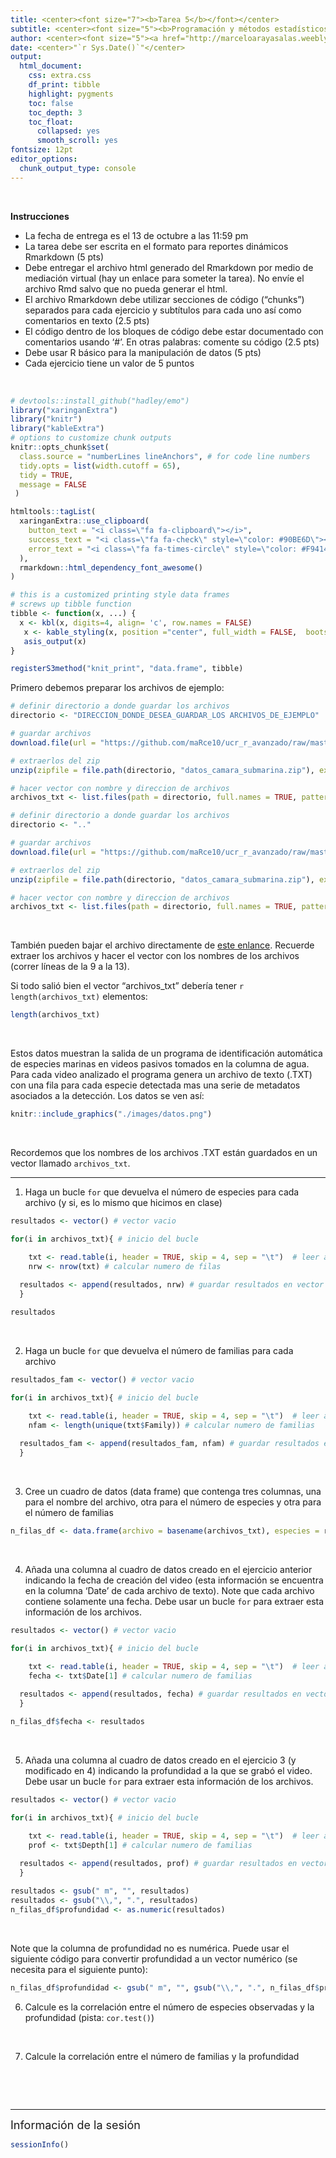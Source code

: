 ```yaml
---
title: <center><font size="7"><b>Tarea 5</b></font></center>
subtitle: <center><font size="5"><b>Programación y métodos estadísticos avanzados en R</b></b></font></center>
author: <center><font size="5"><a href="http://marceloarayasalas.weebly.com/">Marcelo Araya-Salas, PhD</a></font></center>
date: <center>"`r Sys.Date()`"</center>
output:
  html_document:
    css: extra.css
    df_print: tibble
    highlight: pygments
    toc: false
    toc_depth: 3
    toc_float:
      collapsed: yes
      smooth_scroll: yes
fontsize: 12pt 
editor_options: 
  chunk_output_type: console
---
```



<style>
body
  { counter-reset: source-line 0; }
pre.numberSource code
  { counter-reset: none; }
</style>

&nbsp; 

<div class="alert alert-warning">

**Instrucciones**

  * La fecha de entrega es el 13 de octubre a las 11:59 pm
  * La tarea debe ser escrita en el formato para reportes dinámicos Rmarkdown (5 pts)
  * Debe entregar el archivo html generado del Rmarkdown por medio de mediación virtual (hay un enlace para someter la tarea). No envíe el archivo Rmd salvo que no pueda generar el html.
  * El archivo Rmarkdown debe utilizar secciones de código ("chunks") separados para cada ejercicio y subtítulos para cada uno así como comentarios en texto (2.5 pts)
  * El código dentro de los bloques de código debe estar documentado con comentarios usando '#'. En otras palabras: comente su código (2.5 pts)
  * Debe usar R básico para la manipulación de datos (5 pts)
  * Cada ejercicio tiene un valor de 5 puntos

</div>

&nbsp; 

```r

# devtools::install_github("hadley/emo")
library("xaringanExtra")
library("knitr")
library("kableExtra")
# options to customize chunk outputs
knitr::opts_chunk$set(
  class.source = "numberLines lineAnchors", # for code line numbers
  tidy.opts = list(width.cutoff = 65), 
  tidy = TRUE,
  message = FALSE
 )

htmltools::tagList(
  xaringanExtra::use_clipboard(
    button_text = "<i class=\"fa fa-clipboard\"></i>",
    success_text = "<i class=\"fa fa-check\" style=\"color: #90BE6D\"></i>",
    error_text = "<i class=\"fa fa-times-circle\" style=\"color: #F94144\"></i>"
  ),
  rmarkdown::html_dependency_font_awesome()
)

# this is a customized printing style data frames 
# screws up tibble function
tibble <- function(x, ...) { 
  x <- kbl(x, digits=4, align= 'c', row.names = FALSE) 
   x <- kable_styling(x, position ="center", full_width = FALSE,  bootstrap_options = c("striped", "hover", "condensed", "responsive")) 
   asis_output(x)
}

registerS3method("knit_print", "data.frame", tibble)
```

Primero debemos preparar los archivos de ejemplo:

```r

# definir directorio a donde guardar los archivos
directorio <- "DIRECCION_DONDE_DESEA_GUARDAR_LOS ARCHIVOS_DE_EJEMPLO"

# guardar archivos
download.file(url = "https://github.com/maRce10/ucr_r_avanzado/raw/master/additional_files/datos_camara_submarina.zip", destfile = file.path(directorio, "datos_camara_submarina.zip"))

# extraerlos del zip
unzip(zipfile = file.path(directorio, "datos_camara_submarina.zip"), exdir = directorio)

# hacer vector con nombre y direccion de archivos
archivos_txt <- list.files(path = directorio, full.names = TRUE, pattern = "TXT$")

```

```r

# definir directorio a donde guardar los archivos
directorio <- ".."

# guardar archivos
download.file(url = "https://github.com/maRce10/ucr_r_avanzado/raw/master/additional_files/datos_camara_submarina.zip", destfile = file.path(directorio, "datos_camara_submarina.zip"))

# extraerlos del zip
unzip(zipfile = file.path(directorio, "datos_camara_submarina.zip"), exdir = directorio)

# hacer vector con nombre y direccion de archivos
archivos_txt <- list.files(path = directorio, full.names = TRUE, pattern = "TXT$")

```

&nbsp; 

También pueden bajar el archivo directamente de [este enlance](https://github.com/maRce10/ucr_r_avanzado/raw/master/additional_files/datos_camara_submarina.zip). Recuerde extraer los archivos y hacer el vector con los nombres de los archivos (correr líneas  de la 9 a la 13).

Si todo salió bien el vector "archivos_txt" debería tener `r length(archivos_txt)` elementos:

```r

length(archivos_txt)

```
&nbsp; 

Estos datos muestran la salida de un programa de identificación automática de especies marinas en videos pasivos tomados en la columna de agua. Para cada video analizado el programa genera un archivo de texto (.TXT) con una fila para cada especie detectada mas una serie de metadatos asociados a la detección. Los datos se ven así:

```r

knitr::include_graphics("./images/datos.png")

```
&nbsp;

Recordemos que los nombres de los archivos .TXT están guardados en un vector llamado `archivos_txt`.

 ---

<!-- skyblue box -->

<div class="alert alert-info">


1. Haga un bucle `for` que devuelva el número de especies para cada archivo (y si, es lo mismo que hicimos en clase)

```r

resultados <- vector() # vector vacio

for(i in archivos_txt){ # inicio del bucle

    txt <- read.table(i, header = TRUE, skip = 4, sep = "\t")  # leer archivo
    nrw <- nrow(txt) # calcular numero de filas
    
  resultados <- append(resultados, nrw) # guardar resultados en vector vacio
  }

resultados

```
&nbsp;


2. Haga un bucle `for` que devuelva el número de familias para cada archivo

```r

resultados_fam <- vector() # vector vacio

for(i in archivos_txt){ # inicio del bucle

    txt <- read.table(i, header = TRUE, skip = 4, sep = "\t")  # leer archivo
    nfam <- length(unique(txt$Family)) # calcular numero de familias
    
  resultados_fam <- append(resultados_fam, nfam) # guardar resultados en vector vacio
  }

```
&nbsp;

3. Cree un cuadro de datos (data frame) que contenga tres columnas, una para el nombre del archivo, otra para el número de especies y otra para el número de familias

```r

n_filas_df <- data.frame(archivo = basename(archivos_txt), especies = resultados, familias = resultados_fam)

```


&nbsp;

4. Añada una columna al cuadro de datos creado en el ejercicio anterior indicando la fecha de creación del video (esta información se encuentra en la columna 'Date' de cada archivo de texto). Note que cada archivo contiene solamente una fecha. Debe usar un bucle `for` para extraer esta información de los archivos.

```r

resultados <- vector() # vector vacio

for(i in archivos_txt){ # inicio del bucle

    txt <- read.table(i, header = TRUE, skip = 4, sep = "\t")  # leer archivo
    fecha <- txt$Date[1] # calcular numero de familias
    
  resultados <- append(resultados, fecha) # guardar resultados en vector vacio
  }

n_filas_df$fecha <- resultados

```

&nbsp;

5. Añada una columna al cuadro de datos creado en el ejercicio 3 (y modificado en 4) indicando la profundidad a la que se grabó el video. Debe usar un bucle `for` para extraer esta información de los archivos.

```r

resultados <- vector() # vector vacio

for(i in archivos_txt){ # inicio del bucle

    txt <- read.table(i, header = TRUE, skip = 4, sep = "\t")  # leer archivo
    prof <- txt$Depth[1] # calcular numero de familias
    
  resultados <- append(resultados, prof) # guardar resultados en vector vacio
  }

resultados <- gsub(" m", "", resultados)
resultados <- gsub("\\,", ".", resultados)
n_filas_df$profundidad <- as.numeric(resultados)

```
&nbsp;

Note que la columna de profundidad no es numérica. Puede usar el siguiente código para convertir profundidad a un vector numérico (se necesita para el siguiente punto):
```r

n_filas_df$profundidad <- gsub(" m", "", gsub("\\,", ".", n_filas_df$profundidad))

```


6. Calcule es la correlación entre el número de especies observadas y la profundidad (pista: `cor.test()`) 

&nbsp;

7. Calcule la correlación entre el número de familias y la profundidad

&nbsp;


</div>

&nbsp; 



---

<font size="4">Información de la sesión</font>

```r

sessionInfo()

```
